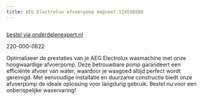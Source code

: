 ```yaml
---
title: AEG Electrolux afvoerpomp magneet 124598880
---
```



<Image src={imageProduct} width={imageProduct.width} alt="" />

[bestel via onderdelenexpert.nl](https://www.onderdelenexpert.nl/aeg-electrolux-afvoerpomp-magneet-wasmachine-1326630207)

220-000-0622

Optimaliseer de prestaties van je AEG Electrolux wasmachine met onze hoogwaardige afvoerpomp. Deze betrouwbare pomp garandeert een efficiënte afvoer van water, waardoor je wasgoed altijd perfect wordt gereinigd. Met eenvoudige installatie en duurzame constructie biedt onze afvoerpomp de ideale oplossing voor langdurig gebruik. Bestel nu voor een onberispelijke waservaring!
